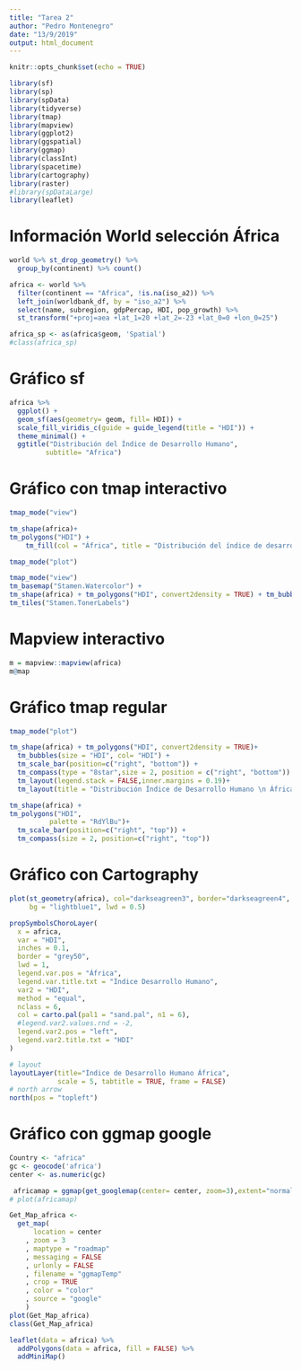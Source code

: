 ```yaml
---
title: "Tarea 2"
author: "Pedro Montenegro"
date: "13/9/2019"
output: html_document
---
```


```r
knitr::opts_chunk$set(echo = TRUE)
```

```r
library(sf)
library(sp)
library(spData)
library(tidyverse)
library(tmap)
library(mapview)
library(ggplot2)
library(ggspatial)
library(ggmap)
library(classInt)
library(spacetime)
library(cartography)
library(raster)
#library(spDataLarge)
library(leaflet)
```

# Información World selección África

```r
world %>% st_drop_geometry() %>% 
  group_by(continent) %>% count()

africa <- world %>% 
  filter(continent == "Africa", !is.na(iso_a2)) %>% 
  left_join(worldbank_df, by = "iso_a2") %>% 
  select(name, subregion, gdpPercap, HDI, pop_growth) %>% 
  st_transform("+proj=aea +lat_1=20 +lat_2=-23 +lat_0=0 +lon_0=25")

africa_sp <- as(africa$geom, 'Spatial')
#class(africa_sp)

```

# Gráfico  sf

```r
africa %>% 
  ggplot() +
  geom_sf(aes(geometry= geom, fill= HDI)) +  
  scale_fill_viridis_c(guide = guide_legend(title = "HDI")) +
  theme_minimal() + 
  ggtitle("Distribución del Índice de Desarrollo Humano",
         subtitle= "Africa")
```

# Gráfico con tmap interactivo

```r
tmap_mode("view") 

tm_shape(africa)+
tm_polygons("HDI") +
    tm_fill(col = "África", title = "Distribución del índice de desarrollo humano")

tmap_mode("plot")
```

```r
tmap_mode("view")
tm_basemap("Stamen.Watercolor") +
tm_shape(africa) + tm_polygons("HDI", convert2density = TRUE) + tm_bubbles(size = "HDI", col = "red") +
tm_tiles("Stamen.TonerLabels")
```

# Mapview interactivo

```r
m = mapview::mapview(africa)
m@map
```

# Gráfico tmap regular

```r
tmap_mode("plot")

tm_shape(africa) + tm_polygons("HDI", convert2density = TRUE)+
  tm_bubbles(size = "HDI", col= "HDI") +
  tm_scale_bar(position=c("right", "bottom")) +
  tm_compass(type = "8star",size = 2, position = c("right", "bottom")) +
  tm_layout(legend.stack = FALSE,inner.margins = 0.19)+
  tm_layout(title = "Distribución Índice de Desarrollo Humano \n África")
```

```r
tm_shape(africa) +
tm_polygons("HDI", 
          palette = "RdYlBu")+
  tm_scale_bar(position=c("right", "top")) +
  tm_compass(size = 2, position=c("right", "top"))
```

# Gráfico con Cartography

```r
plot(st_geometry(africa), col="darkseagreen3", border="darkseagreen4",  
     bg = "lightblue1", lwd = 0.5)

propSymbolsChoroLayer(
  x = africa, 
  var = "HDI", 
  inches = 0.1,
  border = "grey50",
  lwd = 1,
  legend.var.pos = "África", 
  legend.var.title.txt = "Índice Desarrollo Humano",
  var2 = "HDI",
  method = "equal", 
  nclass = 6, 
  col = carto.pal(pal1 = "sand.pal", n1 = 6),
  #legend.var2.values.rnd = -2,
  legend.var2.pos = "left", 
  legend.var2.title.txt = "HDI"
) 

# layout
layoutLayer(title="Índice de Desarrollo Humano África", 
            scale = 5, tabtitle = TRUE, frame = FALSE)
# north arrow
north(pos = "topleft")
```

# Gráfico con ggmap google

```r
Country <- "africa"
gc <- geocode('africa')
center <- as.numeric(gc) 

 africamap = ggmap(get_googlemap(center= center, zoom=3),extent="normal")
# plot(africamap)

Get_Map_africa <-
  get_map(
      location = center
    , zoom = 3
    , maptype = "roadmap"
    , messaging = FALSE
    , urlonly = FALSE
    , filename = "ggmapTemp"
    , crop = TRUE
    , color = "color"
    , source = "google"
    )
plot(Get_Map_africa)
class(Get_Map_africa)
```

```r
leaflet(data = africa) %>% 
  addPolygons(data = africa, fill = FALSE) %>% 
  addMiniMap()
```

